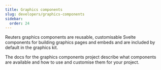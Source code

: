 ```yaml
---
title: Graphics components
slug: developers/graphics-components
sidebar:
  order: 24
---
```



Reuters graphics components are reusable, customisable Svelte components for building graphics pages and embeds and are included by default in the graphics kit.

The docs for the graphics components project describe what components are available and how to use and customise them for your project.

<LinkCard
  title="Reuters graphics components"
  color="var(--sl-color-green)"
  icon="open-book"
  href="https://reuters-graphics.github.io/graphics-components/"
/>
